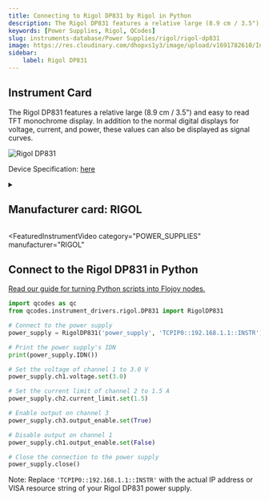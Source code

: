 ```yaml
---
title: Connecting to Rigol DP831 by Rigol in Python
description: The Rigol DP831 features a relative large (8.9 cm / 3.5") and easy to read TFT monochrome display. In addition to the normal digital displays for voltage, current, and power, these values can also be displayed as signal curves.
keywords: [Power Supplies, Rigol, QCodes] 
slug: instruments-database/Power Supplies/rigol/rigol-dp831 
image: https://res.cloudinary.com/dhopxs1y3/image/upload/v1691782610/Instruments/Power%20Supplies/Rigol-DP831/Rigol-DP831.jpg
sidebar:
    label: Rigol DP831 
---
```



## Instrument Card

The Rigol DP831 features a relative large (8.9 cm / 3.5") and easy to read TFT monochrome display. In addition to the normal digital displays for voltage, current, and power, these values can also be displayed as signal curves.



![Rigol DP831](https://res.cloudinary.com/dhopxs1y3/image/upload/v1691782610/Instruments/Power%20Supplies/Rigol-DP831/Rigol-DP831.jpg)

Device Specification: [here](https://www.batronix.com/files/Rigol/Labornetzteile/DP800/DP800_-datasheet-2022.pdf)

<details style={{ marginTop: "15px"}}>
<summary><h2 style={{display:'inline'}}>Manufacturer card: RIGOL</h2></summary>

![RIGOL](https://res.cloudinary.com/dhopxs1y3/image/upload/v1692806170/Instruments/Vendor%20Logos/Rigol.png)

RIGOL Technologies, Inc. specializes in development and production of test and measuring equipment and is one of the fastest growing Chinese companies in this sphere.
RIGOL’s line of products includes [digital storage oscilloscopes](https://www.tmatlantic.com/e-store/index.php?SECTION_ID=227), [function/arbitrary waveform generators](https://www.tmatlantic.com/e-store/index.php?SECTION_ID=230), [digital multimeters](https://www.tmatlantic.com/e-store/index.php?SECTION_ID=233), PC-based devices compatible with LXI standard etc.

- Headquarters: Beijing, China
- Yearly Revenue (millions, USD): 23
- Vendor Website: [here](https://www.rigol.com/)

</details>


<FeaturedInstrumentVideo
  category="POWER_SUPPLIES"
  manufacturer="RIGOL"
></FeaturedInstrumentVideo>

## Connect to the Rigol DP831 in Python

[Read our guide for turning Python scripts into Flojoy nodes.](https://docs.flojoy.ai/contribution/blocks/custom-flojoy-block/)



<Tabs>
<TabItem value="Flojoy" label="Flojoy" className="flojoy-instrument-tabs">

<NodeCardCollection category="POWER_SUPPLIES" manufacturer="Rigol"></NodeCardCollection>

</TabItem>
<TabItem value="QCodes" label="QCodes">

```python
import qcodes as qc
from qcodes.instrument_drivers.rigol.DP831 import RigolDP831

# Connect to the power supply
power_supply = RigolDP831('power_supply', 'TCPIP0::192.168.1.1::INSTR')

# Print the power supply's IDN
print(power_supply.IDN())

# Set the voltage of channel 1 to 3.0 V
power_supply.ch1.voltage.set(3.0)

# Set the current limit of channel 2 to 1.5 A
power_supply.ch2.current_limit.set(1.5)

# Enable output on channel 3
power_supply.ch3.output_enable.set(True)

# Disable output on channel 1
power_supply.ch1.output_enable.set(False)

# Close the connection to the power supply
power_supply.close()
```

Note: Replace `'TCPIP0::192.168.1.1::INSTR'` with the actual IP address or VISA resource string of your Rigol DP831 power supply.

</TabItem>
</Tabs>